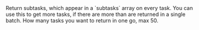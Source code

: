 <ResponseField name="subtasks" type="boolean" default={false}>
  Return subtasks, which appear in a `subtasks` array on every task.
</ResponseField>
<ResponseField name="cursor" type="string">
  You can use this to get more tasks, if there are more than are returned in a
  single batch.
</ResponseField>
<ResponseField name="take" type="number" default={20}>
  How many tasks you want to return in one go, max 50.
</ResponseField>

